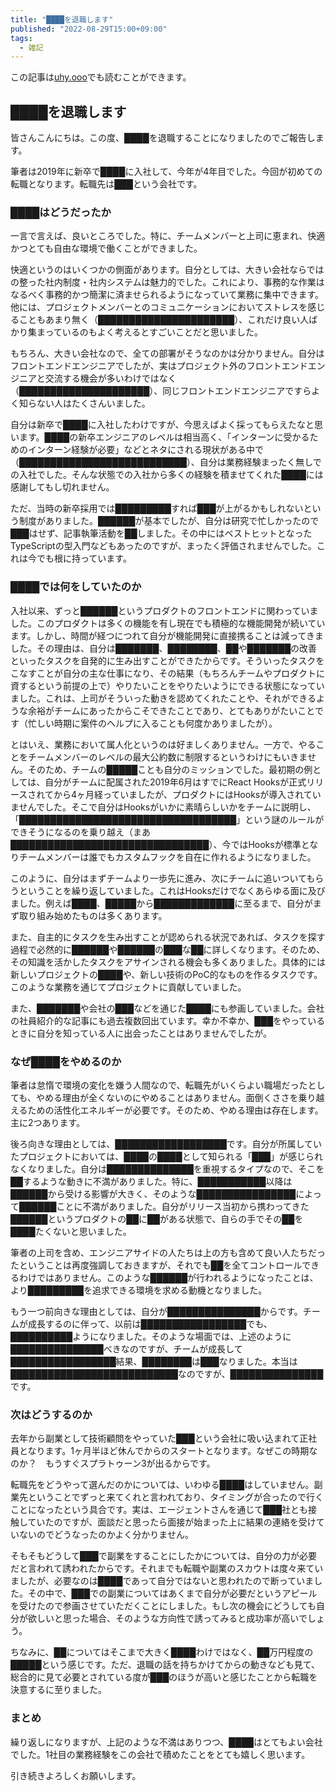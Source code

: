 ```yaml
---
title: "████を退職します"
published: "2022-08-29T15:00+09:00"
tags:
  - 雑記
---
```


この記事は[uhy.ooo](https://uhy.ooo/entries/byebye-line/)でも読むことができます。

## ████を退職します
皆さんこんにちは。この度、████を退職することになりましたのでご報告します。

筆者は2019年に新卒で████に入社して、今年が4年目でした。今回が初めての転職となります。転職先は███という会社です。

### ████はどうだったか
一言で言えば、良いところでした。特に、チームメンバーと上司に恵まれ、快適かつとても自由な環境で働くことができました。

快適というのはいくつかの側面があります。自分としては、大きい会社ならではの整った社内制度・社内システムは魅力的でした。これにより、事務的な作業はなるべく事務的かつ簡潔に済ませられるようになっていて業務に集中できます。他には、プロジェクトメンバーとのコミュニケーションにおいてストレスを感じることもあまり無く（██████████████████████）、これだけ良い人ばかり集まっているのもよく考えるとすごいことだと思いました。

もちろん、大きい会社なので、全ての部署がそうなのかは分かりません。自分はフロントエンドエンジニアでしたが、実はプロジェクト外のフロントエンドエンジニアと交流する機会が多いわけではなく（█████████████████████）、同じフロントエンドエンジニアですらよく知らない人はたくさんいました。

自分は新卒で████に入社したわけですが、今思えばよく採ってもらえたなと思います。████の新卒エンジニアのレベルは相当高く、「インターンに受かるためのインターン経験が必要」などとネタにされる現状がある中で（███████████████████████████）、自分は業務経験まったく無しでの入社でした。そんな状態での入社から多くの経験を積ませてくれた████には感謝してもし切れません。

ただ、当時の新卒採用では█████████すれば███が上がるかもしれないという制度がありました。██████が基本でしたが、自分は研究で忙しかったので███はせず、記事執筆活動を██しました。その中にはベストヒットとなったTypeScriptの型入門などもあったのですが、まったく評価されませんでした。これは今でも根に持っています。

### ████では何をしていたのか
入社以来、ずっと██████というプロダクトのフロントエンドに関わっていました。このプロダクトは多くの機能を有し現在でも積極的な機能開発が続いています。しかし、時間が経つにつれて自分が機能開発に直接携ることは減ってきました。その理由は、自分は███████、████████、██や███████の改善といったタスクを自発的に生み出すことができたからです。そういったタスクをこなすことが自分の主な仕事になり、その結果（もちろんチームやプロダクトに資するという前提の上で）やりたいことをやりたいようにできる状態になっていました。これは、上司がそういった動きを認めてくれたことや、それができるような余裕がチームにあったからこそできたことであり、とてもありがたいことです（忙しい時期に案件のヘルプに入ることも何度かありましたが）。

とはいえ、業務において属人化というのは好ましくありません。一方で、やることをチームメンバーのレベルの最大公約数に制限するというわけにもいきません。そのため、チームの█████ことも自分のミッションでした。最初期の例としては、自分がチームに配属された2019年6月はすでにReact Hooksが正式リリースされてから4ヶ月経っていましたが、プロダクトにはHooksが導入されていませんでした。そこで自分はHooksがいかに素晴らしいかをチームに説明し、「███████████████████████████████████」という謎のルールができそうになるのを乗り越え（まあ████████████████████████████████）、今ではHooksが標準となりチームメンバーは誰でもカスタムフックを自在に作れるようになりました。

このように、自分はまずチームより一歩先に進み、次にチームに追いついてもらうということを繰り返していました。これはHooksだけでなくあらゆる面に及びました。例えば████、█████から█████████████に至るまで、自分がまず取り組み始めたものは多くあります。

また、自主的にタスクを生み出すことが認められる状況であれば、タスクを探す過程で必然的に██████や██████の███な██に詳しくなります。そのため、その知識を活かしたタスクをアサインされる機会も多くありました。具体的には新しいプロジェクトの████や、新しい技術のPoC的なものを作るタスクです。このような業務を通じてプロジェクトに貢献していました。

また、███████や会社の███などを通じた████にも参画していました。会社の社員紹介的な記事にも過去複数回出ています。幸か不幸か、███をやっているときに自分を知っている人に出会ったことはありませんでしたが。

### なぜ████をやめるのか
筆者は怠惰で環境の変化を嫌う人間なので、転職先がいくらよい職場だったとしても、やめる理由が全くないのにやめることはありません。面倒くささを乗り越えるための活性化エネルギーが必要です。そのため、やめる理由は存在します。主に2つあります。

後ろ向きな理由としては、██████████████████です。自分が所属していたプロジェクトにおいては、████の████として知られる「███」が感じられなくなりました。自分は██████████████を重視するタイプなので、そこを██するような動きに不満がありました。特に、███████████以降は██████から受ける影響が大きく、そのような████████████████によって██████ことに不満がありました。自分がリリース当初から携わってきた██████というプロダクトの██に██がある状態で、自らの手でその██を████たくないと思いました。

筆者の上司を含め、エンジニアサイドの人たちは上の方も含めて良い人たちだったということは再度強調しておきますが、それでも██を全てコントロールできるわけではありません。このような██████が行われるようになったことは、より█████████を追求できる環境を求める動機となりました。

もう一つ前向きな理由としては、自分が███████████████からです。チームが成長するのに伴って、以前は█████████████████でも、██████████ようになりました。そのような場面では、上述のように███████████████べきなのですが、チームが成長して█████████████████結果、████████は███なりました。本当は███████████████████████████なのですが、███████████████です。

### 次はどうするのか
去年から副業として技術顧問をやっていた███という会社に吸い込まれて正社員となります。1ヶ月半ほど休んでからのスタートとなります。なぜこの時期なのか？　もうすぐスプラトゥーン3が出るからです。

転職先をどうやって選んだのかについては、いわゆる████はしていません。副業先ということでずっと来てくれと言われており、タイミングが合ったので行くことになったという具合です。実は、エージェントさんを通じて███社とも接触していたのですが、面談だと思ったら面接が始まった上に結果の連絡を受けていないのでどうなったのかよく分かりません。

そもそもどうして███で副業をすることにしたかについては、自分の力が必要だと言われて誘われたからです。それまでも転職や副業のスカウトは度々来ていましたが、必要なのは████であって自分ではないと思われたので断っていました。その中で、███での副業についてはあくまで自分が必要だというアピールを受けたので参画させていただくことにしました。もし次の機会にどうしても自分が欲しいと思った場合、そのような方向性で誘ってみると成功率が高いでしょう。

ちなみに、██についてはそこまで大きく████わけではなく、██万円程度の█████という感じです。ただ、退職の話を持ちかけてからの動きなども見て、総合的に見て必要とされている度が███のほうが高いと感じたことから転職を決意するに至りました。

### まとめ
繰り返しになりますが、上記のような不満はありつつ、████はとてもよい会社でした。1社目の業務経験をこの会社で積めたことをとても嬉しく思います。

引き続きよろしくお願いします。